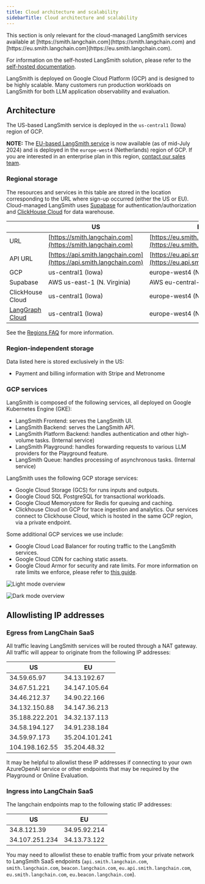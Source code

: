 ```yaml
---
title: Cloud architecture and scalability
sidebarTitle: Cloud architecture and scalability
---
```


<Note>
This section is only relevant for the cloud-managed LangSmith services available at [https://smith.langchain.com](https://smith.langchain.com) and [https://eu.smith.langchain.com](https://eu.smith.langchain.com).

For information on the self-hosted LangSmith solution, please refer to the [self-hosted documentation](/langsmith/architectural-overview).
</Note>

LangSmith is deployed on Google Cloud Platform (GCP) and is designed to be highly scalable. Many customers run production workloads on LangSmith for both LLM application observability and evaluation.

## Architecture

The US-based LangSmith service is deployed in the `us-central1` (Iowa) region of GCP.

**NOTE:** The [EU-based LangSmith service](https://eu.smith.langchain.com) is now available (as of mid-July 2024) and is deployed in the `europe-west4` (Netherlands) region of GCP. If you are interested in an enterprise plan in this region, [contact our sales team](https://www.langchain.com/contact-sales).

### Regional storage

The resources and services in this table are stored in the location corresponding to the URL where sign-up occurred (either the US or EU). Cloud-managed LangSmith uses [Supabase](https://supabase.com) for authentication/authorization and [ClickHouse Cloud](https://clickhouse.com/cloud) for data warehouse.

|                                     | US                                                                 | EU                                                                       |
| ----------------------------------- | ------------------------------------------------------------------ | ------------------------------------------------------------------------ |
| URL                                 | [https://smith.langchain.com](https://smith.langchain.com)         | [https://eu.smith.langchain.com](https://eu.smith.langchain.com)         |
| API URL                             | [https://api.smith.langchain.com](https://api.smith.langchain.com) | [https://eu.api.smith.langchain.com](https://eu.api.smith.langchain.com) |
| GCP                                 | us-central1 (Iowa)                                                 | europe-west4 (Netherlands)                                               |
| Supabase                            | AWS us-east-1 (N. Virginia)                                        | AWS eu-central-1 (Germany)                                               |
| ClickHouse Cloud                    | us-central1 (Iowa)                                                 | europe-west4 (Netherlands)                                               |
| [LangGraph Cloud](/langsmith/deployment-options) | us-central1 (Iowa)                                                 | europe-west4 (Netherlands)                                               |

See the [Regions FAQ](/langsmith/regions-faq) for more information.

### Region-independent storage

Data listed here is stored exclusively in the US:

* Payment and billing information with Stripe and Metronome

### GCP services

LangSmith is composed of the following services, all deployed on Google Kubernetes Engine (GKE):

* LangSmith Frontend: serves the LangSmith UI.
* LangSmith Backend: serves the LangSmith API.
* LangSmith Platform Backend: handles authentication and other high-volume tasks. (Internal service)
* LangSmith Playground: handles forwarding requests to various LLM providers for the Playground feature.
* LangSmith Queue: handles processing of asynchronous tasks. (Internal service)

LangSmith uses the following GCP storage services:

* Google Cloud Storage (GCS) for runs inputs and outputs.
* Google Cloud SQL PostgreSQL for transactional workloads.
* Google Cloud Memorystore for Redis for queuing and caching.
* Clickhouse Cloud on GCP for trace ingestion and analytics. Our services connect to Clickhouse Cloud, which is hosted in the same GCP region, via a private endpoint.

Some additional GCP services we use include:

* Google Cloud Load Balancer for routing traffic to the LangSmith services.
* Google Cloud CDN for caching static assets.
* Google Cloud Armor for security and rate limits. For more information on rate limits we enforce, please refer to [this guide](/langsmith/administration-overview#rate-limits).

<div style={{ textAlign: 'center' }}>
<img
    className="block dark:hidden"
    src="/langsmith/images/cloud-arch-light.png"
    alt="Light mode overview"
/>

<img
    className="hidden dark:block"
    src="/langsmith/images/cloud-arch-dark.png"
    alt="Dark mode overview"
/>
</div>

## Allowlisting IP addresses

### Egress from LangChain SaaS
All traffic leaving LangSmith services will be routed through a NAT gateway. All traffic will appear to originate from the following IP addresses:

| US             | EU             |
| -------------- | -------------- |
| 34.59.65.97    | 34.13.192.67   |
| 34.67.51.221   | 34.147.105.64  |
| 34.46.212.37   | 34.90.22.166   |
| 34.132.150.88  | 34.147.36.213  |
| 35.188.222.201 | 34.32.137.113  |
| 34.58.194.127  | 34.91.238.184  |
| 34.59.97.173   | 35.204.101.241 |
| 104.198.162.55 | 35.204.48.32   |

It may be helpful to allowlist these IP addresses if connecting to your own AzureOpenAI service or other endpoints that may be required by the Playground or Online Evaluation.

### Ingress into LangChain SaaS
The langchain endpoints map to the following static IP addresses:

| US             | EU             |
| -------------- | -------------- |
| 34.8.121.39    | 34.95.92.214   |
| 34.107.251.234 | 34.13.73.122   |

You may need to allowlist these to enable traffic from your private network to LangSmith SaaS endpoints (`api.smith.langchain.com`, `smith.langchain.com`, `beacon.langchain.com`, `eu.api.smith.langchain.com`, `eu.smith.langchain.com`, `eu.beacon.langchain.com`).
